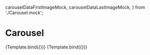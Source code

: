 
  carouselDataFirstImageMock,
  carouselDataLastImageMock,
} from './Carousel.mock';


<Meta title="organisms/Carousel" component={Carousel} />

# Carousel

<Canvas>
  <Story name="current image is first image" args={carouselDataFirstImageMock}>
    {Template.bind({})}
  </Story>
  <Story name="current image is last image" args={carouselDataLastImageMock}>
    {Template.bind({})}
  </Story>
</Canvas>
